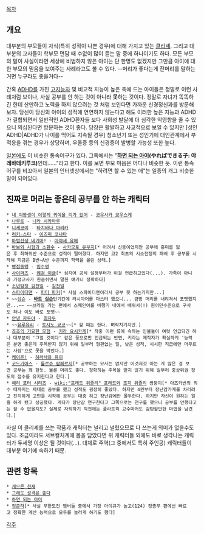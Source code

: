 [[목차]]
== 개요 ==
대부분의 부모들이 자식(특히 성적이 나쁜 경우)에 대해 가지고 있는 [[클리셰]]. 그리고 대부분의 교사들이 학부모 면담 때 수없이 많이 듣는 말 중에 하나이기도 하다. 모든 부모의 말이 사실이라면 세상에 비범하지 않은 아이는 단 한명도 없겠지만 그만큼 아이에 대한 부모의 믿음을 보여주는 사례라고도 볼 수 있다.
--머리가 좋다는게 잔머리를 말하는거면 누구라도 좋을거다--

간혹 [[ADHD]]를 가진 [[고지능자]] 및 비교적 지능이 높은 축에 드는 아이들은 정말로 이런 사례처럼 보이나, 사실 공부를 안 하는 것이 아니라 '''못'''하는 것이다. 정말로 자녀가 똑똑하긴 한데 산만하고 노력을 하지 않으려는 것 처럼 보인다면 가까운 신경정신과를 방문해보자. 당신이 당신의 아이의 성적에 연연하지 않는다고 해도 이러한 높은 지능과 ADHD가 결합되면서 일반적인 ADHD환자들 보다 사회성 발달에 더 심각한 악영향을 줄 수 있으니 의심된다면 방문하는 것이 좋다. 당장은 활발하고 사교적으로 보일 수 있지만 [성인ADHD|ADHD가 나이를 먹어도 지속될 경우] 청소년기 또는 성인기에 대인관계에서 부적응을 겪는 경우가 상당하며, 우울증 등의 신경증이 발병할 가능성 또한 높다. 

[[일본]]에도 이 비슷한 통속어구가 있다. 그쪽에서는 "'''[[하면 되는 아이]](やればできる子: 야레바데키루코)'''인데……"라고 한다. 이를 보면 부모 마음은 어디나 비슷한 듯. 이런 통속어구를 비꼬아서 일본의 인터넷상에서는 "하려면 할 수 있는 애"는 일종의 개그 비슷한 말이 되어있다.

== 진짜로 머리는 좋은데 공부를 안 하는 캐릭터 ==
 * [[내 여동생이 이렇게 귀여울 리가 없어]] - [[코우사카 쿄우스케]]
 * [[나루토]] - [[나라 시카마루]]
 * [[니세코이]] - [[타치바나 마리카]]
 * [[러키☆스타]] - [[이즈미 코나타]]
 * [[마법선생 네기마]]! - [[아야세 유에]]
 * [[바보와 시험과 소환수]] - [[사카모토 유우지]][* 어려서 신동이었지만 공부에 흥미를 잃은 후 최하위반 수준으로 성적이 떨어졌다. 하지만 고2 최초의 시소전쟁의 패배 후 공부를 시작해 지금은 B반~A반 수준까지 학력을 올린 상태.]
 * [[빵점동맹]] - [[임수영]]
 * [[사이퍼즈]] - [[쾌검 이글]][* 심지어 공식 설정부터가 이걸 언급하고있다(...). 가족이 아니라 가정교사가 한숨쉬면서 말한 얘기니 정확하다]
 * [[소년탐정 김전일]] - [[김전일]]
 * [[스파이더맨]] - [[피터 파커]][* 사실 스파이더맨이라서 공부 못 하는거지만...]
 * ~~[[심슨]] - '''[[바트 심슨]]'''단기간에 러시아어를 마스터 했으니... 금방 머리를 내려쳐서 포멧했지만...~~ ~~브라질 가는 편에서 스페인어를 비행기 내에서 배워서(!) 원어민수준으로 구사도 하나 이도 바로 포멧~~
 * [[안녕 자두야]] - [[최자두]]
 * ~~[[유루유리]] - [[토시노 쿄코]]~~[* 할 때는 한다. 벼락치기지만.]
 * [[죠죠의 기묘한 모험]] - [[키라 요시카게]][* 작중 이런 류에 속하는 인물들이 여럿 언급되긴 하나 대부분이 '그럴 것이다' 같은 풍으로만 언급되는 반면, 키라는 제작자가 확실하게 '능력은 분명 좋은데 주목받지 않기 위해 일부러 형편없는 일, 낮은 성적, 시시한 직급에만 머무르는 사람'으로 못을 박았다.]
 * [[케이온!]] - [[히라사와 유이]]
 * [[코드기아스]] - [[를르슈 람페르지]][* 공부하는 묘사는 없지만 이것저것 아는 게 많은 걸 보면 공부는 꽤 한듯. 물론 머리도 좋다. 정확히는 주목을 받지 않기 위해 일부러 중상위권 정도의 점수를 유지한다고 한다.]
 * [[해리 포터 시리즈]] - [[wiki:"프레드 위즐리" 프레드]]와 [[조지 위즐리]] 쌍둥이[* 아즈카반의 죄수 때까지는 제대로 공부를 했고 성적도 굉장히 좋았다. 하지만 4권부터 장난감가게를 차리려고 진지하게 고민을 시작해 공부는 대충 하고 장난감에만 몰두한다. 하지만 자신이 원하는 일을 하게 됐고 성공했다. 게다가 장난감 연구한다고 그쪽으로는 연구를 했으니 공부를 안했다고는 할 수 없을지도? 실제로 자퇴하기 직전에는 플라트윅 교수마저도 감탄할만한 마법을 남겼다.]

사실 이 클리셰를 쓰는 작품과 캐릭터는 널리고 널렸으므로 다 쓰는게 의미가 없을수도 있다. 조금이라도 서브컬처계에 몸을 담았다면 위 캐릭터들 외에도 바로 생각나는 캐릭터가 두세명 이상은 될 것이다(...). 대체로 주역(그 중에서도 특히 주인공) 캐릭터들이 대부분 여기에 속하기 때문.

== 관련 항목 ==
 * [[게으른 천재]]
 * [[그래도 성격은 좋다]]
 * [[하면 되는 아이]]
 * [[정준하]][* 사실 무한도전 멤버들 중에서 가장 아이큐가 높고(124) 정총무 편에선 빠르고 정확한 계산 능력으로 모두를 놀라게 하기도 했다]

[[각주]]
